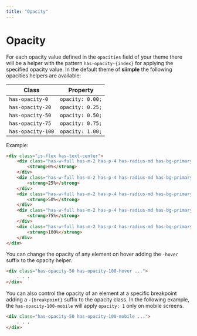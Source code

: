 ```yaml
---
title: "Opacity"
---
```


# Opacity

For each opacity value defined in the `opacities` field of your theme there will be a helper with the pattern `has-opacity-{index}` for applying the specified opacity value. In the default theme of **siimple** the following opacities helpers are available:

| Class | Property |
|-------|----------|
| `has-opacity-0` | `opacity: 0.00;` |
| `has-opacity-20` | `opacity: 0.25;` |
| `has-opacity-50` | `opacity: 0.50;` |
| `has-opacity-75` | `opacity: 0.75;` |
| `has-opacity-100` | `opacity: 1.00;` |

Example:

```html live=true color=white
<div class="is-flex has-text-center">
    <div class="has-w-full has-m-2 has-p-4 has-radius-md has-bg-primary has-opacity-0">
        <strong>0%</strong>
    </div>
    <div class="has-w-full has-m-2 has-p-4 has-radius-md has-bg-primary has-opacity-25">
        <strong>25%</strong>
    </div>
    <div class="has-w-full has-m-2 has-p-4 has-radius-md has-bg-primary has-opacity-50">
        <strong>50%</strong>
    </div>
    <div class="has-w-full has-m-2 has-p-4 has-radius-md has-bg-primary has-opacity-75">
        <strong>75%</strong>
    </div>
    <div class="has-w-full has-m-2 has-p-4 has-radius-md has-bg-primary has-opacity-100">
        <strong>100%</strong>
    </div>
</div>
```

You can change the opacity of any element on hover adding the `-hover` suffix to the opacity helper.

```html
<div class="has-opacity-50 has-opacity-100-hover ...">
    . . .
</div>
```

You can also control the opacity of an element at a specific breakpoint adding a `-{breakpoint}` suffix to the opacity class. In the following example, the `has-opacity-100-mobile` will apply `opacity: 1` only on mobile screens.

```html
<div class="has-opacity-50 has-opacity-100-mobile ...">
    . . . 
</div>
```